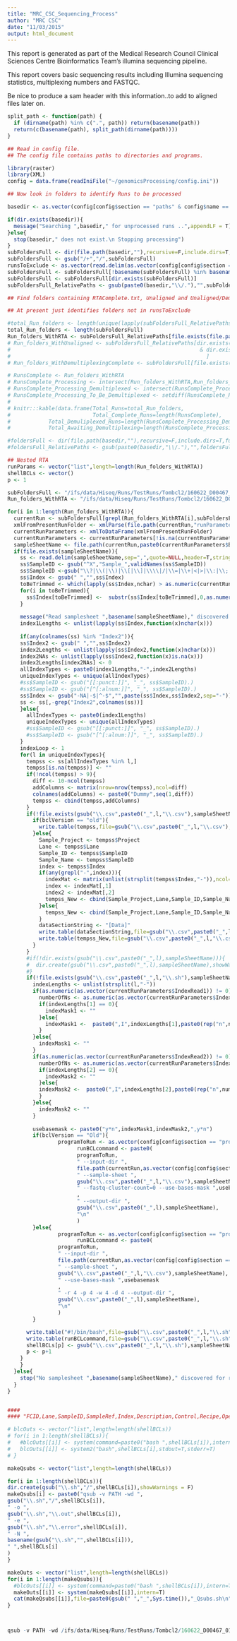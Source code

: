 ```yaml
---
title: "MRC_CSC_Sequencing_Process"
author: "MRC CSC"
date: "11/03/2015"
output: html_document
---
```


This report is generated as part of the Medical Research Council Clinical Sciences Centre Bioinformatics Team's illumina sequencing pipeline.

This report covers basic sequencing results including Illumina sequencing statistics, multiplexing numbers and FASTQC.


Be nice to produce a sam header with this information..to add to aligned files later on.

```r

split_path <- function(path) {
  if (dirname(path) %in% c(".", path)) return(basename(path))
  return(c(basename(path), split_path(dirname(path))))
}

## Read in config file.
## The config file contains paths to directories and programs.

library(raster)
library(XML)
config = data.frame(readIniFile("~/genomicsProcessing/config.ini"))

## Now look in folders to identify Runs to be processed

basedir <- as.vector(config[config$section == "paths" & config$name == "basedir","value"])

if(dir.exists(basedir)){
  message("Searching ",basedir," for unprocessed runs ..",appendLF = T)
}else{
  stop(basedir," does not exist.\n Stopping processing")
}
subFoldersFull <- dir(file.path(basedir,""),recursive=F,include.dirs=T,full.names=T)
subFoldersFull <- gsub("/+","/",subFoldersFull)
runsToExclude <- as.vector(read.delim(as.vector(config[config$section == "paths" & config$name == "runsToExclude","value"]),h=F)[,1])
subFoldersFull <- subFoldersFull[!basename(subFoldersFull) %in% basename(runsToExclude)]
subFoldersFull <- subFoldersFull[dir.exists(subFoldersFull)]
subFoldersFull_RelativePaths <- gsub(paste0(basedir,"\\/."),"",subFoldersFull)

## Find folders containing RTAComplete.txt, Unaligned and Unaligned/Demultiplexing.html

## At present just identifies folders not in runsToExclude

#total_Run_folders <- length(unique(lapply(subFoldersFull_RelativePaths,function(x) split_path(x)[[length(split_path(x))]])))
total_Run_folders <- length(subFoldersFull)
Run_folders_WithRTA <- subFoldersFull_RelativePaths[file.exists(file.path(subFoldersFull,"RTAComplete.txt"))]
# Run_folders_WithUnaligned <- subFoldersFull_RelativePaths[dir.exists(file.path(subFoldersFull,"Unaligned"))
#                                                            & dir.exists(subFoldersFull)
#                                                              ]
# Run_folders_WithDemultiplexingComplete <- subFoldersFull[file.exists(file.path(subFoldersFull,"Unaligned","Demultiplexing.html"))]

# RunsComplete <- Run_folders_WithRTA
# RunsComplete_Processing <- intersect(Run_folders_WithRTA,Run_folders_WithUnaligned)
# RunsComplete_Processing_Demultiplexed <- intersect(RunsComplete_Processing,Run_folders_WithDemultiplexingComplete)
# RunsComplete_Processing_To_Be_Demultiplexed <- setdiff(RunsComplete_Processing,RunsComplete_Processing_Demultiplexed)
# 
# knitr:::kable(data.frame(Total_Runs=total_Run_folders,
#                          Total_Complete_Runs=length(RunsComplete),
#            Total_Demuliplexed_Runs=length(RunsComplete_Processing_Demultiplexed),
#            Total_Awaiting_Demultiplexing=length(RunsComplete_Processing_To_Be_Demultiplexed)))

#foldersFull <- dir(file.path(basedir,""),recursive=F,include.dirs=T,full.names=T)
#foldersFull_RelativePaths <- gsub(paste0(basedir,"\\/."),"",foldersFull)

## Nested RTA
runParams <- vector("list",length=length(Run_folders_WithRTA))
shellBCLs <- vector()
p <- 1

subFoldersFull <- "/ifs/data/Hiseq/Runs/TestRuns/Tombcl2/160622_D00467_0182_AC9BM5ANXX/"
Run_folders_WithRTA <- "/ifs/data/Hiseq/Runs/TestRuns/Tombcl2/160622_D00467_0182_AC9BM5ANXX/"

for(i in 1:length(Run_folders_WithRTA)){
  currentRun <- subFoldersFull[grepl(Run_folders_WithRTA[i],subFoldersFull)]
  xmlFromPresentRunFolder <- xmlParse(file.path(currentRun,"runParameters.xml"))
  currentRunParameters <- xmlToDataFrame(xmlFromPresentRunFolder)
  currentRunParameters <- currentRunParameters[!is.na(currentRunParameters$ExperimentName),,drop=F]
  sampleSheetName <- file.path(currentRun,paste0(currentRunParameters$Barcode,".csv"))
  if(file.exists(sampleSheetName)){
    ss <- read.delim(sampleSheetName,sep=",",quote=NULL,header=T,stringsAsFactors=F)
    ss$SampleID <- gsub("^X","Sample_",validNames(ss$SampleID))
    ss$SampleID <-gsub("\\?|\\(|\\)|\\[|\\]|\\\\|/|\\=|\\+|<|>|\\:|\\;|\"|\'|\\*|\\^|\\||\\&|\\.","_",ss$SampleID)    
    ss$Index <- gsub(" ","",ss$Index)
    toBeTrimmed <- which(lapply(ss$Index,nchar) > as.numeric(currentRunParameters$IndexRead1))
    for(i in toBeTrimmed){
      ss$Index[toBeTrimmed] <-  substr(ss$Index[toBeTrimmed],0,as.numeric(currentRunParameters$IndexRead1))
    }
    
    message("Read samplesheet ",basename(sampleSheetName)," discovered for run ",currentRun)
    index1Lengths <- unlist(lapply(ss$Index,function(x)nchar(x)))
    
    if(any(colnames(ss) %in% "Index2")){
    ss$Index2 <- gsub(" ","",ss$Index2)
    index2Lengths <- unlist(lapply(ss$Index2,function(x)nchar(x)))
    index2NAs <- unlist(lapply(ss$Index2,function(x)is.na(x)))
    index2Lengths[index2NAs] <- 0
    allIndexTypes <- paste0(index1Lengths,"-",index2Lengths)
    uniqueIndexTypes <- unique(allIndexTypes)
    #ss$SampleID <- gsub("[[:punct:]]", "_", ss$SampleID).)
    #ss$SampleID <- gsub("[^[:alnum:]]", "_", ss$SampleID).)
    ss$Index <- gsub("-NA|-$|^-$","",paste(ss$Index,ss$Index2,sep="-"))
    ss <- ss[,-grep("Index2",colnames(ss))]
    }else{
      allIndexTypes <- paste0(index1Lengths)
      uniqueIndexTypes <- unique(allIndexTypes)
      #ss$SampleID <- gsub("[[:punct:]]", "_", ss$SampleID).)
      #ss$SampleID <- gsub("[^[:alnum:]]", "_", ss$SampleID).)
    }
    indexLoop <- 1
    for(l in uniqueIndexTypes){
      tempss <- ss[allIndexTypes %in% l,]
      tempss[is.na(tempss)] <- ""
      if(!ncol(tempss) > 9){
        diff <- 10-ncol(tempss)
        addColumns <- matrix(nrow=nrow(tempss),ncol=diff)
        colnames(addColumns) <- paste0("Dummy",seq(1,diff))
        tempss <- cbind(tempss,addColumns)
      }
      if(!file.exists(gsub("\\.csv",paste0("_",l,"\\.csv"),sampleSheetName))){
        if(bclVersion == "old"){
          write.table(tempss,file=gsub("\\.csv",paste0("_",l,"\\.csv"),sampleSheetName),quote=F,sep=",",row.names=F,col.names=T)
        }else{
          Sample_Project <- tempss$Project
          Lane <- tempss$Lane
          Sample_ID <- tempss$SampleID
          Sample_Name <- tempss$SampleID
          index <- tempss$Index
          if(any(grepl("-",index))){
            indexMat <- matrix(unlist(strsplit(tempss$Index,"-")),ncol=2,byrow=T)
            index <- indexMat[,1]
            index2 <- indexMat[,2]
            tempss_New <- cbind(Sample_Project,Lane,Sample_ID,Sample_Name,index,index2)
          }else{
            tempss_New <- cbind(Sample_Project,Lane,Sample_ID,Sample_Name,index)            
          }
          dataSectionString <- "[Data]"
          write.table(dataSectionString,file=gsub("\\.csv",paste0("_",l,"\\.csv"),sampleSheetName),quote=F,sep=",",row.names=F,col.names=F)
          write.table(tempss_New,file=gsub("\\.csv",paste0("_",l,"\\.csv"),sampleSheetName),quote=F,sep=",",row.names=F,col.names=T,append=T)
        }
      }
      #if(!dir.exists(gsub("\\.csv",paste0("_",l),sampleSheetName))){
      #  dir.create(gsub("\\.csv",paste0("_",l),sampleSheetName),showWarnings = F)
      #}
      if(!file.exists(gsub("\\.csv",paste0("_",l,"\\.sh"),sampleSheetName))){
        indexLengths <- unlist(strsplit(l,"-"))
        if(as.numeric(as.vector(currentRunParameters$IndexRead1)) != 0){
          numberOfNs <- as.numeric(as.vector(currentRunParameters$IndexRead1)) - as.numeric(indexLengths[1])
          if(indexLengths[1] == 0){ 
            indexMask1 <- ""
          }else{
            indexMask1 <-  paste0(",I",indexLengths[1],paste0(rep("n",numberOfNs),collapse=""))
          }
        }else{
          indexMask1 <- ""
        }
        if(as.numeric(as.vector(currentRunParameters$IndexRead2)) != 0){
          numberOfNs <- as.numeric(as.vector(currentRunParameters$IndexRead2)) - as.numeric(indexLengths[2])
          if(indexLengths[2] == 0){ 
            indexMask2 <- ""
          }else{
          indexMask2 <-  paste0(",I",indexLengths[2],paste0(rep("n",numberOfNs),collapse=""))
          }
        }else{
          indexMask2 <- ""
        }
        
        usebasemask <- paste0("y*n",indexMask1,indexMask2,",y*n")
        if(bclVersion == "Old"){
                programToRun <- as.vector(config[config$section == "programs" & config$name == "configureBclToFastq","value"])
                      runBCLcommand <- paste0(
                      programToRun,
                      " --input-dir ",
                      file.path(currentRun,as.vector(config[config$section == "paths" & config$name == "inputdir","value"])),
                      " --sample-sheet ",
                      gsub("\\.csv",paste0("_",l,"\\.csv"),sampleSheetName),
                      " --fastq-cluster-count=0 --use-bases-mask ",usebasemask
                      ,
                      " --output-dir ",
                      gsub("\\.csv",paste0("_",l),sampleSheetName),
                      "\n"
                      )
        }else{
                programToRun <- as.vector(config[config$section == "programs" & config$name == "BclToFastq2","value"])
                      runBCLcommand <- paste0(
                programToRun,
                " --input-dir ",
                file.path(currentRun,as.vector(config[config$section == "paths" & config$name == "inputdir","value"])),
                " --sample-sheet ",
                gsub("\\.csv",paste0("_",l,"\\.csv"),sampleSheetName),
                " --use-bases-mask ",usebasemask
                ,
                " -r 4 -p 4 -w 4 -d 4 --output-dir ",
                gsub("\\.csv",paste0("_",l),sampleSheetName),
                "\n"
                )
        }

      write.table("#!/bin/bash",file=gsub("\\.csv",paste0("_",l,"\\.sh"),sampleSheetName),col.names=F,row.names=F,append=F,quote=F)
      write.table(runBCLcommand,file=gsub("\\.csv",paste0("_",l,"\\.sh"),sampleSheetName),col.names=F,row.names=F,append=T,quote=F)
      shellBCLs[p] <- gsub("\\.csv",paste0("_",l,"\\.sh"),sampleSheetName)
      p <- p+1
    }
    }
  }else{
    stop("No samplesheet ",basename(sampleSheetName)," discovered for run ",basename(currentRun))
  }
}


####
#### "FCID,Lane,SampleID,SampleRef,Index,Description,Control,Recipe,Operator,SampleProject\n";

# blcOuts <- vector("list",length=length(shellBCLs))
# for(i in 1:length(shellBCLs)){
#   #blcOuts[[i]] <- system(command=paste0("bash ",shellBCLs[i]),intern=T)
#   blcOuts[[i]] <- system2("bash",shellBCLs[i],stdout=T,stderr=T)
# }

makeQsubs <- vector("list",length=length(shellBCLs))

for(i in 1:length(shellBCLs)){
dir.create(gsub("\\.sh","/",shellBCLs[i]),showWarnings = F)
makeQsubs[i] <- paste0("qsub -v PATH -wd ",
gsub("\\.sh","/",shellBCLs[i]),
" -o ",
gsub("\\.sh","\\.out",shellBCLs[i]),
" -e ", 
gsub("\\.sh","\\.error",shellBCLs[i]),
" -N ",
basename(gsub("\\.sh","",shellBCLs[i])),
" ",shellBCLs[i]
)
}

makeOuts <- vector("list",length=length(shellBCLs))
for(i in 1:length(makeQsubs)){
  #blcOuts[[i]] <- system(command=paste0("bash ",shellBCLs[i]),intern=T)
  makeOuts[[i]] <- system(makeQsubs[[i]],intern=T)
  cat(makeQsubs[[i]],file=paste0(gsub(" ","_",Sys.time()),"_Qsubs.sh\n"),append=T)
}



qsub -v PATH -wd /ifs/data/Hiseq/Runs/TestRuns/Tombcl2/160622_D00467_0182_AC9BM5ANXX/ -o /ifs/data/Hiseq/Runs/TestRuns/Tombcl2/160622_D00467_0182_AC9BM5ANXX//C9BM5ANXX_6-0.out -e /ifs/data/Hiseq/Runs/TestRuns/Tombcl2/160622_D00467_0182_AC9BM5ANXX//C9BM5ANXX_6-0.error -N C9BM5ANXX_6-0 /ifs/data/Hiseq/Runs/TestRuns/Tombcl2/160622_D00467_0182_AC9BM5ANXX//test.sh


```

